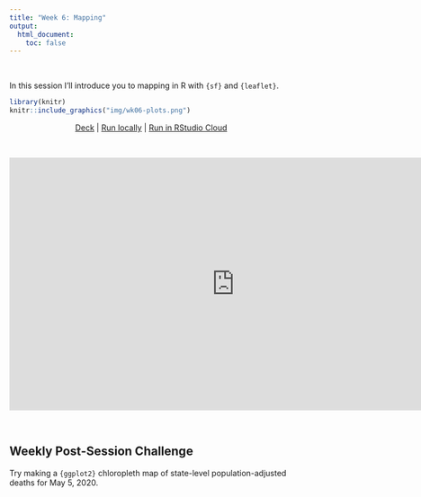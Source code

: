 ```yaml
---
title: "Week 6: Mapping"
output:
  html_document:
    toc: false
---
```


<br>

In this session I'll introduce you to mapping in R with `{sf}` and `{leaflet}`.

```r
library(knitr)
knitr::include_graphics("img/wk06-plots.png")
```


<center>

[Deck](decks/w06_deck.html) | [Run locally]() | [Run in RStudio Cloud](https://rstudio.cloud/spaces/58787/join?access_code=OjiTdrJW4vnSj64sECi3NsIQw1Dwdvow0JHK7KJW)
</center>
<br>

<iframe width="800" height="450" src="https://www.youtube.com/embed/_99H5rc-Z68" frameborder="0" allow="accelerometer; autoplay; encrypted-media; gyroscope; picture-in-picture" allowfullscreen></iframe>

<br>

## Weekly Post-Session Challenge

Try making a `{ggplot2}` chloropleth map of state-level population-adjusted deaths for May 5, 2020.